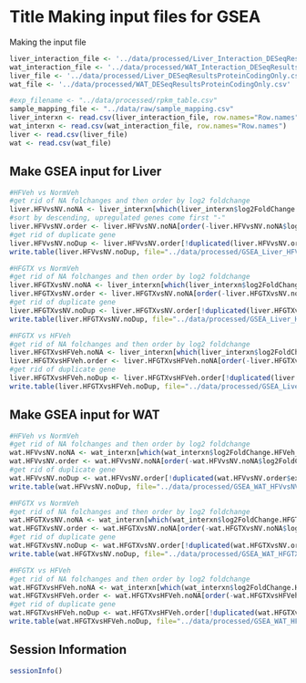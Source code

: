 Title Making input files for GSEA
========================================================

Making the input file

```r
liver_interaction_file <- '../data/processed/Liver_Interaction_DESeqResultsProteinCodingOnly.csv'
wat_interaction_file <- '../data/processed/WAT_Interaction_DESeqResultsProteinCodingOnly.csv'
liver_file <- '../data/processed/Liver_DESeqResultsProteinCodingOnly.csv'
wat_file <- '../data/processed/WAT_DESeqResultsProteinCodingOnly.csv'

#exp_filename <- "../data/processed/rpkm_table.csv"
sample_mapping_file <- "../data/raw/sample_mapping.csv"
liver_interxn <- read.csv(liver_interaction_file, row.names="Row.names")
wat_interxn <- read.csv(wat_interaction_file, row.names="Row.names")
liver <- read.csv(liver_file)
wat <- read.csv(wat_file)

```

Make GSEA input for Liver
-----------------
```r
#HFVeh vs NormVeh
#get rid of NA folchanges and then order by log2 foldchange
liver.HFVvsNV.noNA <- liver_interxn[which(liver_interxn$log2FoldChange.HFVeh_vs_NormVeh != 'NA'),]
#sort by descending, upregulated genes come first "-"
liver.HFVvsNV.order <- liver.HFVvsNV.noNA[order(-liver.HFVvsNV.noNA$log2FoldChange.HFVeh_vs_NormVeh),c(20,3)]
#get rid of duplicate gene
liver.HFVvsNV.noDup <- liver.HFVvsNV.order[!duplicated(liver.HFVvsNV.order$external_gene_name),]
write.table(liver.HFVvsNV.noDup, file="../data/processed/GSEA_Liver_HFVvsNV_preranked.rnk", sep="\t", row.names=FALSE, quote=FALSE)

#HFGTX vs NormVeh
#get rid of NA folchanges and then order by log2 foldchange
liver.HFGTXvsNV.noNA <- liver_interxn[which(liver_interxn$log2FoldChange.HFGTX_vs_NormVeh != 'NA'),]
liver.HFGTXvsNV.order <- liver.HFGTXvsNV.noNA[order(-liver.HFGTXvsNV.noNA$log2FoldChange.HFGTX_vs_NormVeh),c(20,9)]
#get rid of duplicate gene
liver.HFGTXvsNV.noDup <- liver.HFGTXvsNV.order[!duplicated(liver.HFGTXvsNV.order$external_gene_name),]
write.table(liver.HFGTXvsNV.noDup, file="../data/processed/GSEA_Liver_HFGTXvsNV_preranked.rnk", sep="\t", row.names=FALSE, quote=FALSE)

#HFGTX vs HFVeh
#get rid of NA folchanges and then order by log2 foldchange
liver.HFGTXvsHFVeh.noNA <- liver_interxn[which(liver_interxn$log2FoldChange.HFGTX_vs_HFVeh != 'NA'),]
liver.HFGTXvsHFVeh.order <- liver.HFGTXvsHFVeh.noNA[order(-liver.HFGTXvsHFVeh.noNA$log2FoldChange.HFGTX_vs_HFVeh),c(20,15)]
#get rid of duplicate gene
liver.HFGTXvsHFVeh.noDup <- liver.HFGTXvsHFVeh.order[!duplicated(liver.HFGTXvsHFVeh.order$external_gene_name),]
write.table(liver.HFGTXvsHFVeh.noDup, file="../data/processed/GSEA_Liver_HFGTXvsHFVeh_preranked.rnk", sep="\t", row.names=FALSE, quote=FALSE)

```

Make GSEA input for WAT
-----------------
```r
#HFVeh vs NormVeh
#get rid of NA folchanges and then order by log2 foldchange
wat.HFVvsNV.noNA <- wat_interxn[which(wat_interxn$log2FoldChange.HFVeh_vs_NormVeh != 'NA'),]
wat.HFVvsNV.order <- wat.HFVvsNV.noNA[order(-wat.HFVvsNV.noNA$log2FoldChange.HFVeh_vs_NormVeh),c(20,3)]
#get rid of duplicate gene
wat.HFVvsNV.noDup <- wat.HFVvsNV.order[!duplicated(wat.HFVvsNV.order$external_gene_name),]
write.table(wat.HFVvsNV.noDup, file="../data/processed/GSEA_WAT_HFVvsNV_preranked.rnk", sep="\t", row.names=FALSE, quote=FALSE)

#HFGTX vs NormVeh
#get rid of NA folchanges and then order by log2 foldchange
wat.HFGTXvsNV.noNA <- wat_interxn[which(wat_interxn$log2FoldChange.HFGTX_vs_NormVeh != 'NA'),]
wat.HFGTXvsNV.order <- wat.HFGTXvsNV.noNA[order(-wat.HFGTXvsNV.noNA$log2FoldChange.HFGTX_vs_NormVeh),c(20,9)]
#get rid of duplicate gene
wat.HFGTXvsNV.noDup <- wat.HFGTXvsNV.order[!duplicated(wat.HFGTXvsNV.order$external_gene_name),]
write.table(wat.HFGTXvsNV.noDup, file="../data/processed/GSEA_WAT_HFGTXvsNV_preranked.rnk", sep="\t", row.names=FALSE, quote=FALSE)

#HFGTX vs HFVeh
#get rid of NA folchanges and then order by log2 foldchange
wat.HFGTXvsHFVeh.noNA <- wat_interxn[which(wat_interxn$log2FoldChange.HFGTX_vs_HFVeh != 'NA'),]
wat.HFGTXvsHFVeh.order <- wat.HFGTXvsHFVeh.noNA[order(-wat.HFGTXvsHFVeh.noNA$log2FoldChange.HFGTX_vs_HFVeh),c(20,15)]
#get rid of duplicate gene
wat.HFGTXvsHFVeh.noDup <- wat.HFGTXvsHFVeh.order[!duplicated(wat.HFGTXvsHFVeh.order$external_gene_name),]
write.table(wat.HFGTXvsHFVeh.noDup, file="../data/processed/GSEA_WAT_HFGTXvsHFVeh_preranked.rnk", sep="\t", row.names=FALSE, quote=FALSE)

```


Session Information
---------------------

```r
sessionInfo()
```

